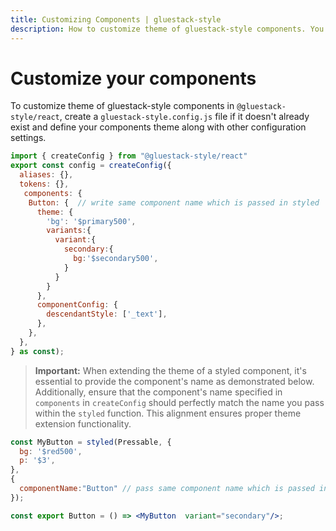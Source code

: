 ```yaml
---
title: Customizing Components | gluestack-style
description: How to customize theme of gluestack-style components. You can create your components config by passing it as third argument to createConfig function from `gluestack-style.config.js`.
---
```



<Meta title="configuration/Customizing Components" />

# Customize your components

To customize theme of gluestack-style components in `@gluestack-style/react`, create a `gluestack-style.config.js` file if it doesn't already exist and define your components theme along with other configuration settings.

```jsx
import { createConfig } from "@gluestack-style/react"
export const config = createConfig({
  aliases: {},
  tokens: {},
   components: {
    Button: {  // write same component name which is passed in styled
      theme: {
        'bg': '$primary500',
        variants:{
          variant:{
            secondary:{
              bg:'$secondary500',
            }
          }
        }
      },
      componentConfig: {
        descendantStyle: ['_text'],
      },
    },
  },
} as const);

```

> **Important:** When extending the theme of a styled component, it's essential to provide the component's name as demonstrated below. Additionally, ensure that the component's name specified in `components` in `createConfig` should perfectly match the name you pass within the `styled` function. This alignment ensures proper theme extension functionality.

```jsx
const MyButton = styled(Pressable, {
  bg: '$red500',
  p: '$3',
},
{
  componentName:"Button" // pass same component name which is passed in config
});

const export Button = () => <MyButton  variant="secondary"/>;
```
